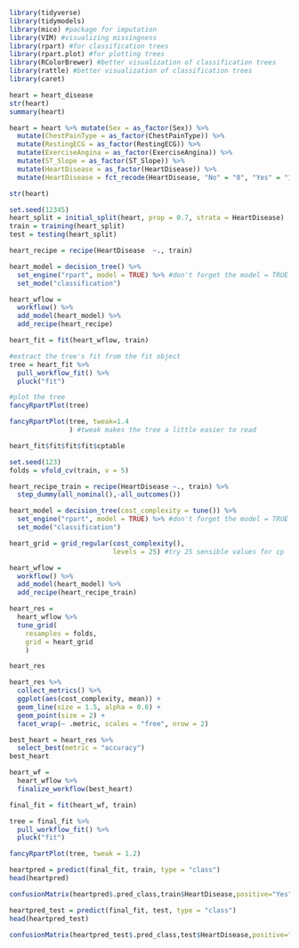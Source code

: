 ```{r,include = FALSE}
library(tidyverse)
library(tidymodels)
library(mice) #package for imputation
library(VIM) #visualizing missingness
library(rpart) #for classification trees
library(rpart.plot) #for plotting trees
library(RColorBrewer) #better visualization of classification trees
library(rattle) #better visualization of classification trees
library(caret)
```

```{r}
heart = heart_disease
str(heart)
summary(heart)
```

```{r}
heart = heart %>% mutate(Sex = as_factor(Sex)) %>% 
  mutate(ChestPainType = as_factor(ChestPainType)) %>%
  mutate(RestingECG = as_factor(RestingECG)) %>%
  mutate(ExerciseAngina = as_factor(ExerciseAngina)) %>%
  mutate(ST_Slope = as_factor(ST_Slope)) %>%
  mutate(HeartDisease = as_factor(HeartDisease)) %>%
  mutate(HeartDisease = fct_recode(HeartDisease, "No" = "0", "Yes" = "1" )) 

str(heart)
```

```{r}
set.seed(12345) 
heart_split = initial_split(heart, prop = 0.7, strata = HeartDisease) 
train = training(heart_split)
test = testing(heart_split)
```

```{r}
heart_recipe = recipe(HeartDisease  ~., train)

heart_model = decision_tree() %>% 
  set_engine("rpart", model = TRUE) %>% #don't forget the model = TRUE flag
  set_mode("classification")

heart_wflow = 
  workflow() %>% 
  add_model(heart_model) %>% 
  add_recipe(heart_recipe)

heart_fit = fit(heart_wflow, train)
```

```{r}
#extract the tree's fit from the fit object
tree = heart_fit %>% 
  pull_workflow_fit() %>% 
  pluck("fit")

#plot the tree
fancyRpartPlot(tree)
```

```{r}
fancyRpartPlot(tree, tweak=1.4
               ) #tweak makes the tree a little easier to read
```

```{r}
heart_fit$fit$fit$fit$cptable
```

```{r}
set.seed(123)
folds = vfold_cv(train, v = 5)
```

```{r}
heart_recipe_train = recipe(HeartDisease ~., train) %>%
  step_dummy(all_nominal(),-all_outcomes())

heart_model = decision_tree(cost_complexity = tune()) %>% 
  set_engine("rpart", model = TRUE) %>% #don't forget the model = TRUE flag
  set_mode("classification")

heart_grid = grid_regular(cost_complexity(),
                          levels = 25) #try 25 sensible values for cp

heart_wflow = 
  workflow() %>% 
  add_model(heart_model) %>% 
  add_recipe(heart_recipe_train)

heart_res = 
  heart_wflow %>% 
  tune_grid(
    resamples = folds,
    grid = heart_grid
    )

heart_res
```

```{r}
heart_res %>%
  collect_metrics() %>%
  ggplot(aes(cost_complexity, mean)) +
  geom_line(size = 1.5, alpha = 0.6) +
  geom_point(size = 2) +
  facet_wrap(~ .metric, scales = "free", nrow = 2) 
```

```{r}
best_heart = heart_res %>%
  select_best(metric = "accuracy")
best_heart
```

```{r}
heart_wf = 
  heart_wflow %>% 
  finalize_workflow(best_heart)
```

```{r}
final_fit = fit(heart_wf, train)

tree = final_fit %>% 
  pull_workflow_fit() %>% 
  pluck("fit")

fancyRpartPlot(tree, tweak = 1.2) 

```

```{r}
heartpred = predict(final_fit, train, type = "class")
head(heartpred)
```

```{r}
confusionMatrix(heartpred$.pred_class,train$HeartDisease,positive="Yes") 
```

```{r}
heartpred_test = predict(final_fit, test, type = "class")
head(heartpred_test)
```

```{r}
confusionMatrix(heartpred_test$.pred_class,test$HeartDisease,positive="Yes") #predictions first then actual
```


